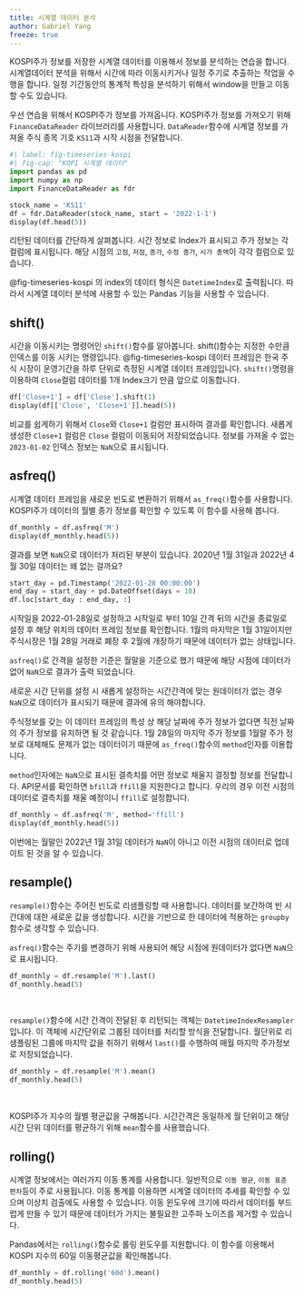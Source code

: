 ```yaml
---
title: 시계열 데이터 분석
author: Gabriel Yang
freeze: true
---
```


KOSPI주가 정보를 저장한 시계열 데이터를 이용해서 정보를 분석하는 연습을 합니다.
시계열데이터 분석을 위해서 시간에 따라 이동시키거나 일정 주기로 추출하는 작업을 수행을 합니다.
일정 기간동안의 통계적 특성을 분석하기 위해서 window을 만들고 이동할 수도 있습니다.

우선 연습을 위해서 KOSPI주가 정보를 가져옵니다. KOSPI주가 정보를 가져오기 위해 `FinanceDataReader` 라이브러리를 사용합니다.
`DataReader`함수에 시계열 정보를 가져올 주식 종목 기호 `KS11`과 시작 시점을 전달합니다.

```python
#| label: fig-timeseries-kospi
#| fig-cap: "KOPI 시계열 데이터"
import pandas as pd
import numpy as np
import FinanceDataReader as fdr

stock_name = 'KS11'
df = fdr.DataReader(stock_name, start = '2022-1-1')
display(df.head(5))
```

리턴된 데이터를 간단하게 살펴봅니다. 시간 정보로 Index가 표시되고 주가 정보는 각 컬럼에 표시됩니다.
해당 시점의 `고점`, `저점`, `종가`, `수정 종가`, `시가 총액`이 각각 컬럼으로 있습니다.

@fig-timeseries-kospi 의 index의 데이터 형식은 `DatetimeIndex`로 출력됩니다.
따라서 시계열 데이터 분석에 사용할 수 있는 Pandas 기능을 사용할 수 있습니다.

## shift()
시간을 이동시키는 명령어인 `shift()`함수를 알아봅니다. shift()함수는 지정한 수만큼 인덱스를 이동 시키는 명령입니다.
@fig-timeseries-kospi 데이터 프레임은 한국 주식 시장이 운영기간을 하루 단위로 측정된 시계열 데이터 프레임입니다.
`shift()`명령을 이용하여 `Close`컬럼 데이터를 1개 Index크기 만큼 앞으로 이동합니다.

```python
df['Close+1'] = df['Close'].shift(1)
display(df[['Close', 'Close+1']].head(5))
```

비교를 쉽게하기 위해서 `Close`와 `Close+1` 컬럼만 표시하여 결과를 확인합니다.
새롭게 생성한 `Close+1` 컬럼은 `Close` 컬럼이 이동되어 저장되었습니다. 정보를 가져올 수 없는
`2023-01-02` 인덱스 정보는 `NaN`으로 표시됩니다.

## asfreq()
시계열 데이터 프레임을 새로운 빈도로 변환하기 위해서 `as_freq()`함수를 사용합니다. KOSPI주가 데이터의 월별 종가 정보를 확인할 수 있도록 이 함수를 사용해 봅니다.

```python
df_monthly = df.asfreq('M')
display(df_monthly.head(5))
```

결과를 보면 `NaN`으로 데이터가 처리된 부분이 있습니다. 2020년 1월 31일과 2022년 4월 30일 데이터는 왜 없는 걸까요?

```python
start_day = pd.Timestamp('2022-01-28 00:00:00')
end_day = start_day + pd.DateOffset(days = 10)
df.loc[start_day : end_day, :]
```

시작일을 2022-01-28일로 설정하고 시작일로 부터 10일 간격 뒤의 시간을 종료일로 설정 후 해당 위치의 데이터 프레임 정보를 확인합니다. 1월의 마지막은 1월 31일이지만 주식시장은 1월 28일 거래로 폐장 후 2월에 개장하기 때문에 데이터가 없는 상태입니다.

`asfreq()`로 간격을 설정한 기준은 월말을 기준으로 했기 때문에 해당 시점에 데이터가 없어 `NaN`으로 결과가 출력 되었습니다.

::: callout-tip
새로운 시간 단위를 설정 시 새롭게 설정하는 시간간격에 맞는 원데이터가 없는 경우 `NaN`으로 데이터가 표시되기 때문에 결과에 유의 해야합니다.
:::

주식정보를 갖는 이 데이터 프레임의 특성 상 해당 날짜에 주가 정보가 없다면 직전 날짜의 주가 정보를 유지하면 될 것 같습니다. 1월 28일의 마지막 주가 정보를 1월말 주가 정보로 대체해도 문제가 없는 데이터이기 때문에 `as_freq()`함수의 `method`인자를 이용합니다.

`method`인자에는 `NaN`으로 표시된 결측치를 어떤 정보로 채울지 결정할 정보를 전달합니다.
API문서를 확인하면 `bfill`과 `ffill`을 지원한다고 합니다. 우리의 경우 이전 시점의 데이터로
결측치를 채울 예정이니 `ffill`로 설정합니다.

```python
df_monthly = df.asfreq('M', method='ffill')
display(df_monthly.head(5))
```
이번에는 월말인 2022년 1월 31일 데이터가 `NaN`이 아니고 이전 시점의 데이터로 업데이트 된 것을 알 수 있습니다.


## resample()

`resample()`함수는 주어진 빈도로 리샘플링할 때 사용합니다. 데이터를 보간하여 빈 시간대에 대한 새로운 값을 생성합니다. 시간을 기반으로 한 데이터에 적용하는 `groupby`함수로 생각할 수 있습니다.

`asfreq()`함수는 주기를 변경하기 위해 사용되어 해당 시점에 원데이터가 없다면 `NaN`으로 표시됩니다.

```python
df_monthly = df.resample('M').last()
df_monthly.head(5)
```
\

`resample()`함수에 시간 간격이 전달된 후 리턴되는 객체는 `DatetimeIndexResampler`입니다.
이 객체에 시간단위로 그룹된 데이터를 처리할 방식을 전달합니다. 월단위로 리샘플링된 그룹에 마지막 값을 취하기 위해서 `last()`를 수행하여 매월 마지막 주가정보로 저장되었습니다.

```python
df_monthly = df.resample('M').mean()
df_monthly.head(5)
```
\

KOSPI주가 지수의 월별 평균값을 구해봅니다. 시간간격은 동일하게 월 단위이고 해당 시간 단위 데이터를 평균하기 위해 `mean`함수를 사용했습니다.



## rolling()

시계열 정보에서는 여러가지 이동 통계를 사용합니다. 일반적으로 `이동 평균`, `이동 표준 편차`등이 주로 사용됩니다. 이동 통계를 이용하면 시계열 데이터의 추세를 확인할 수 있으며 이상치 검출에도 사용할 수 있습니다. 이동 윈도우에 크기에 따라서 데이터를 부드럽게 만들 수 있기 때문에 데이터가 가지는 불필요한 고주파 노이즈를 제거할 수 있습니다.

Pandas에서는 `rolling()`함수로 롤링 윈도우를 지원합니다. 이 함수를 이용해서 KOSPI 지수의 60일 이동평균값을 확인해봅니다.

```python
df_monthly = df.rolling('60d').mean()
df_monthly.head(5)
```






